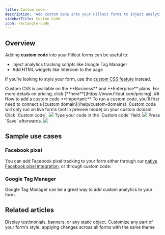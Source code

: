 ```yaml
---
title: Custom code
description: "Add custom code into your Fillout forms to inject analytics tracking scripts like Google Tag Manager, add HTML widgets like Intercom to the page, and more."
sidebarTitle: Custom Code
icon: rectangle-code
---
```


## Overview

Adding **custom code** into your Fillout forms can be useful to:

- Inject analytics tracking scripts like Google Tag Manager
- Add HTML widgets like Intercom to the page

If you’re looking to style your form, use the [custom CSS feature](/help/custom-css) instead.

<Note>
  Custom CSS is available on the **Business** and **Enterprise** plans. For more details on pricing, click [**here**](https://www.fillout.com/pricing).
</Note>
## How to add a custom code


<Check>
  **Important:** To run a custom code, you’ll first need to connect a [custom domain](/help/custom-domains). Custom code will only run on live forms (not in preview mode) on your custom domain.
</Check>

<Steps>
  <Step title="Go to the Settings tab on your form">
  Click `Custom code`.

  <Frame >
  <img src = "/images/advanced/image-17.png" />
  </Frame>
  </Step>
  <Step title="Type your code">
  Type your code in the `Custom code` field.

  <Frame>
  <img src= "/images/advanced/image-18.png" />
  </Frame>
  </Step>
  <Step title="Publish your form and try it out!">
  Press `Save` afterwards.

  <Frame>
  <img src= "/images/advanced/image-19.png" />
  </Frame>
  </Step>
</Steps>

## Sample use cases

### Facebook pixel

You can add Facebook pixel tracking to your form either through our [native Facebook pixel integration](/help/meta-pixel), or through custom code:

<Card title="Find the code for injecting a facebook pixel" href="https://developers.facebook.com/docs/meta-pixel/get-started" icon="facebook" iconType="regular" color="#FFC738" horizontal/>


### Google Tag Manager

Google Tag Manager can be a great way to add custom analytics to your form.

<Card title="Find the code for injecting your Tag Manager" href="https://developers.google.com/tag-platform/tag-manager/web" icon="google" iconType="regular" color="#FFC738" horizontal/>

## Related articles

<CardGroup cols={3}>
  <Card title="HTML and CSS form field" icon="display-code" iconType="regular" color="#FFC738" href="/help/html-css">
  Display testimonials, banners, or any static object.
  </Card>
  <Card title="Custom CSS" icon="paint-roller" iconType="regular" color="#FFC738" href="/help/custom-css">
  Customize any part of your form's style, applying changes across all forms with the same theme
  </Card>
</CardGroup>
